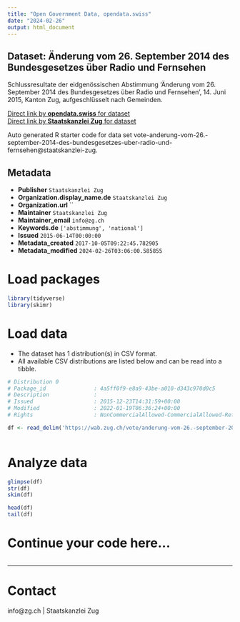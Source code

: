 ```yaml
---
title: "Open Government Data, opendata.swiss"
date: "2024-02-26"
output: html_document
---
```


## Dataset: Änderung vom 26. September 2014 des Bundesgesetzes über Radio und Fernsehen

Schlussresultate der eidgenössischen Abstimmung 'Änderung vom 26. September 2014 des Bundesgesetzes über Radio und Fernsehen', 14. Juni 2015, Kanton Zug, aufgeschlüsselt nach Gemeinden.

[Direct link by **opendata.swiss** for dataset](https://opendata.swiss/de/dataset/anderung-vom-26-september-2014-des-bundesgesetzes-uber-radio-und-fernsehen)<br>
[Direct link by **Staatskanzlei Zug** for dataset](https://wab.zug.ch/vote/anderung-vom-26.-september-2014-des-bundesgesetzes-uber-radio-und-fernsehen/data)

Auto generated R starter code for data set vote-anderung-vom-26.-september-2014-des-bundesgesetzes-uber-radio-und-fernsehen@staatskanzlei-zug.

## Metadata

- **Publisher** `Staatskanzlei Zug`
- **Organization.display_name.de** `Staatskanzlei Zug`
- **Organization.url** ``
- **Maintainer** `Staatskanzlei Zug`
- **Maintainer_email** `info@zg.ch`
- **Keywords.de** `['abstimmung', 'national']`
- **Issued** `2015-06-14T00:00:00`
- **Metadata_created** `2017-10-05T09:22:45.782905`
- **Metadata_modified** `2024-02-26T03:06:00.585855`


# Load packages

```r

library(tidyverse)
library(skimr)

```

# Load data

-   The dataset has 1 distribution(s) in CSV format.
-   All available CSV distributions are listed below and can be read into a tibble.

```r

# Distribution 0
# Package_id               : 4a5ff0f9-e8a9-43be-a010-d343c970d0c5
# Description              : 
# Issued                   : 2015-12-23T14:31:59+00:00
# Modified                 : 2022-01-19T06:36:24+00:00
# Rights                   : NonCommercialAllowed-CommercialAllowed-ReferenceRequired

df <- read_delim('https://wab.zug.ch/vote/anderung-vom-26.-september-2014-des-bundesgesetzes-uber-radio-und-fernsehen/data-csv')



```

# Analyze data

```r

glimpse(df)
str(df)
skim(df)

head(df)
tail(df)

```

# Continue your code here...

```r

```

------------------------------------------------------------------------

# Contact

info@zg.ch | Staatskanzlei Zug
